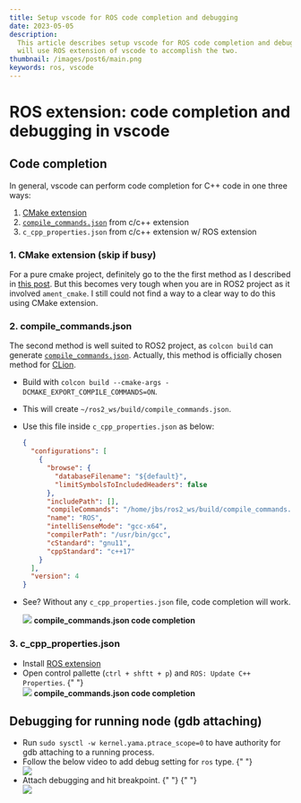 ```yaml
---
title: Setup vscode for ROS code completion and debugging
date: 2023-05-05
description:
  This article describes setup vscode for ROS code completion and debugging. We
  will use ROS extension of vscode to accomplish the two.
thumbnail: /images/post6/main.png
keywords: ros, vscode
---
```



# ROS extension: code completion and debugging in vscode

<Frontmatter />

## Code completion

In general, vscode can perform code completion for C++ code in one three ways:

1. [CMake extension](https://motion-boseong.vercel.app/post3)
2. [`compile_commands.json`](https://clang.llvm.org/docs/JSONCompilationDatabase.html)
   from c/c++ extension
3. `c_cpp_properties.json` from c/c++ extension w/ ROS extension

### 1. CMake extension (skip if busy)

For a pure cmake project, definitely go to the the first method as I described
in [this post](https://motion-boseong.vercel.app/post3). But this becomes very
tough when you are in ROS2 project as it involved `ament_cmake`. I still could
not find a way to a clear way to do this using CMake extension.

### 2. compile_commands.json

The second method is well suited to ROS2 project, as `colcon build` can generate
[`compile_commands.json`](https://colcon.readthedocs.io/en/released/user/how-to.html#cmake-packages-generating-compile-commands-json).
Actually, this method is officially chosen method for
[CLion](https://www.jetbrains.com/help/clion/ros2-tutorial.html#prepare-ros).

- Build with `colcon build --cmake-args -DCMAKE_EXPORT_COMPILE_COMMANDS=ON`.
- This will create `~/ros2_ws/build/compile_commands.json`.
- Use this file inside `c_cpp_properties.json` as below:
  ```json
  {
    "configurations": [
      {
        "browse": {
          "databaseFilename": "${default}",
          "limitSymbolsToIncludedHeaders": false
        },
        "includePath": [],
        "compileCommands": "/home/jbs/ros2_ws/build/compile_commands.json",
        "name": "ROS",
        "intelliSenseMode": "gcc-x64",
        "compilerPath": "/usr/bin/gcc",
        "cStandard": "gnu11",
        "cppStandard": "c++17"
      }
    ],
    "version": 4
  }
  ```
- See? Without any `c_cpp_properties.json` file, code completion will work.

  <div className="flex flex-col items-center">
    <Image
      src="/images/post6/compile_commands.gif"
      width={700}
      height={700}
      className="my-3"
    />
    <b>compile_commands.json code completion</b>
  </div>

### 3. c_cpp_properties.json

- Install
  [ROS extension](https://marketplace.visualstudio.com/items?itemName=ms-iot.vscode-ros)
- Open control pallette (`ctrl + shftt + p`) and `ROS: Update C++ Properties`.
  {" "}
  <div className="flex flex-col items-center">
    <Image
      src="/images/post6/c_cpp_properties.gif"
      width={700}
      height={700}
      className="my-3"
    />
    <b>compile_commands.json code completion</b>
  </div>

## Debugging for running node (gdb attaching)

- Run `sudo sysctl -w kernel.yama.ptrace_scope=0` to have authority for gdb
  attaching to a running process.
- Follow the below video to add debug setting for `ros` type. {" "}
  <div className="flex flex-col items-center">
    <Image
      src="/images/post6/debug.gif"
      width={700}
      height={700}
      className="my-3"
    />
  </div>
- Attach debugging and hit breakpoint. {" "} {" "}
  <div className="flex flex-col items-center">
    <Image
      src="/images/post6/attach.gif"
      width={700}
      height={700}
      className="my-3"
    />
  </div>
